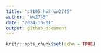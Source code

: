 ```yaml
---
title: "p8105_hw2_ww2745"
author: "ww2745"
date: "2024-10-01"
output: github_document
---
```


```r
knitr::opts_chunk$set(echo = TRUE)
```

